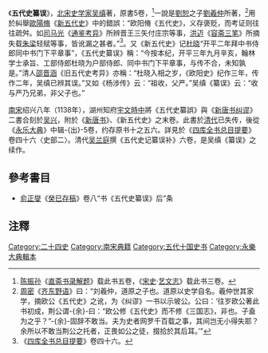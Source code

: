 《'''五代史纂误'''》，[[北宋|北宋]][[史学家|史学家]][[吴缜|吴缜]]著，原書5卷，<ref>[[陈振孙|陈振孙]]《[[直斋书录解题|直斋书录解题]]》载此书五卷，《[[宋史|宋史]]·[[艺文志|艺文志]]》载此书三卷。</ref>一說是[[劉恕|劉恕]]之子[[劉羲仲|劉羲仲]]所著，<ref>[[周密|周密]]《[[齐东野语|齐东野语]]》曰：“刘羲仲，道原之子也。道原以史学自名。羲仲世其家学，摘欧公《五代史》之讹，为《纠谬》一书以示坡公。公曰：‘往岁欧公著此书初成，荆公谓-{余}-曰：“欧公修《五代史》而不修《三国志》，非也。子盍为之乎？”-{余}-固辞不敢当。夫为史者网罗千百载之事，其间岂无小得失耶？余所以不敢当荆公之托者，正畏如公之徒，掇拾於其后耳。’”</ref>用於糾舉[[歐陽脩|歐陽脩]]《[[新五代史|新五代史]]》中的錯誤：“欧阳脩《五代史》，义存褒贬，而考证则往往疏舛。如[[司马光|司马光]]《[[通鉴考异|通鉴考异]]》所辨晋王三矢付庄宗等事，[[洪迈|洪迈]]《[[容斋随笔|容斋三笔]]》所摘失载[[朱梁|朱梁]]轻赋等事，皆讹漏之甚者。”<ref>《[[四库全书总目提要|四库全书总目提要]]》卷四十六。</ref>。又《新五代史》记[[杜晓|杜晓]]“开平二年拜中书侍郎同中书门下平章事”，《五代史纂误》稱：“今按本纪，开平三年九月辛亥，翰林学士承旨、工部侍郎杜晓为户部侍郎、同中书门下平章事，与传不合，未知孰是。”清人[[邵晋涵|邵晋涵]]《旧五代史考异》亦稱：“杜晓入相之岁，《欧阳史》纪作三年，传作二年，吴缜已辨其误。”又如《杨涉传》云：“祖收，父严。”吴缜《纂误》云：“收与严乃兄弟，非父子也。”

[[南宋|南宋]]绍兴八年（1138年），湖州知府[[宇文時中|宇文時中]]將《五代史纂誤》與《[[新唐书纠谬|新唐书纠谬]]》二書合刻於[[吴兴|吴兴]]，附於《[[新唐书|新唐书]]》、《新五代史》之末卷。此書於[[清代|清代]]已失传，後從《[[永乐大典|永乐大典]]》中辑-{出}-5卷，约存原书十之五六。詳見於《[[四库全书总目提要|四库全书总目提要]]》卷四十六〈史部二〉。清代[[吴兰庭|吴兰庭]]撰《五代史记纂误补》六卷，是吴缜《纂误》之续作。

== 參考書目 ==
* [[俞正燮|俞正燮]]《[[癸巳存稿|癸巳存稿]]》卷八“书《五代史纂误》后”条

== 注釋 ==
{{reflist|2}}

[[Category:二十四史|Category:二十四史]]
[[Category:南宋典籍|Category:南宋典籍]]
[[Category:五代十国史书|Category:五代十国史书]]
[[Category:永樂大典輯本|Category:永樂大典輯本]]